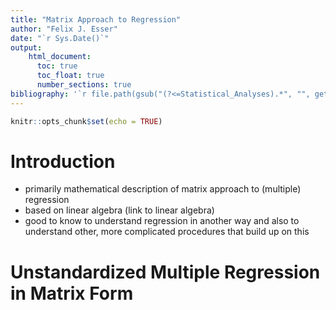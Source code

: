 ```yaml
---
title: "Matrix Approach to Regression"
author: "Felix J. Esser"
date: "`r Sys.Date()`"
output: 
    html_document:
      toc: true
      toc_float: true
      number_sections: true
bibliography: '`r file.path(gsub("(?<=Statistical_Analyses).*", "", getwd(), perl = TRUE), "bibliography.bib")`'
---
```


```r
knitr::opts_chunk$set(echo = TRUE)
```

# Introduction

- primarily mathematical description of matrix approach to (multiple) regression
- based on linear algebra (link to linear algebra)
- good to know to understand regression in another way and also to understand other, more complicated procedures that build up on this 

# Unstandardized Multiple Regression in Matrix Form

